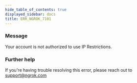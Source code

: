 ```yaml
---
hide_table_of_contents: true
displayed_sidebar: docs
title: ERR_NGROK_7101
---
```




### Message

Your account is not authorized to use IP Restrictions.

<ErrorDetails error="err_ngrok_7101" />

### Further help

If you're having trouble resolving this error, please reach out to [support@ngrok.com](mailto:support@ngrok.com?subject=Help%20with%20ERR_NGROK_7101)
